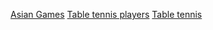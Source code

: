 [[Category:各賽事桌球運動員|Asian Games]]
[[Category:亞洲運動會乒乓球比賽|Table tennis players]]
[[Category:亞洲運動會各項目運動員|Table tennis]]